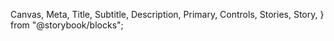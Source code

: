   Canvas,
  Meta,
  Title,
  Subtitle,
  Description,
  Primary,
  Controls,
  Stories,
  Story,
} from "@storybook/blocks";


<Meta of={FootnoteLinkStories} />
<Title />

`import { FootnoteLink } from '@nds_core/nds'`

### PROPS & METHODS

<Controls />

### Usage criteria

- `FootnoteLink` inherits their parent element’s text size and colour
- Avoid using `FootnoteLink` if there is only one annotation on a page. The annotation can be part of the content instead
- Must wrap `FootnoteLink` in a `Text`, `Heading`, or `DisplayHeading` component
- May be used in `PriceLockup`, see [FootnoteLink with PriceLockup](/docs/core-components-typography-pricelockup--documentation)

<Canvas of={FootnoteLinkStories.MinimalUsage} />

### FootnoteLink and other core components

`FootnoteLink` works well with the following core components:

- [PriceLockup](/docs/core-components-typography-pricelockup--documentation)
- [DisplayHeading](/docs/core-components-typography-displayheading--documentation)
- [Heading](/docs/core-components-typography-heading--documentation)
- [Text](/docs/core-components-typography-text--documentation)

<Canvas of={FootnoteLinkStories.withCoreComponents} />